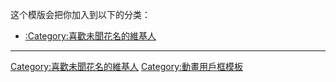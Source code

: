{{Userbox
|border-c=#20B8BC
|id-c=#20B8BC
|id-fc=#FFFFFF
|id=未闻<br>花名
|info-s=10
|info-c=#FFFFFF
|info-fc=#000000
|info=這個用戶'''[[我們仍未知道那天所看見的花名。|仍未知道<br>那天所看見的花的名字。]]'''
}}
<includeonly>[[Category:喜歡未聞花名的維基人|{{PAGENAME}}]]</includeonly>
<noinclude>
<div style="clear:both">
这个模版会把你加入到以下的分类：
*[[:Category:喜歡未聞花名的維基人]]
----
[[Category:喜歡未聞花名的維基人]]
[[Category:動畫用戶框模板]]</noinclude>